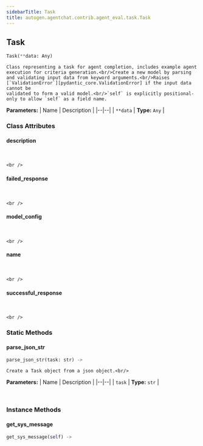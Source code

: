 ```yaml
---
sidebarTitle: Task
title: autogen.agentchat.contrib.agent_eval.task.Task
---
```

<h2 id="autogen.agentchat.contrib.agent_eval.task.Task" class="doc doc-heading">
    <code class="doc-symbol doc-symbol-heading doc-symbol-class"></code>
    <span class="doc doc-object-name doc-class-name">Task</span>
</h2>

```python
Task(**data: Any)
```

    Class representing a task for agent completion, includes example agent execution for criteria generation.<br/>Create a new model by parsing and validating input data from keyword arguments.<br/>Raises [`ValidationError`][pydantic_core.ValidationError] if the input data cannot be
    validated to form a valid model.<br/>`self` is explicitly positional-only to allow `self` as a field name.

<b>Parameters:</b>
| Name | Description |
|--|--|
| `**data` | **Type:** `Any` |

### Class Attributes

<code class="doc-symbol doc-symbol-heading doc-symbol-attribute"></code>
#### description
<br />

    <br />

<code class="doc-symbol doc-symbol-heading doc-symbol-attribute"></code>
#### failed_response
<br />

    <br />

<code class="doc-symbol doc-symbol-heading doc-symbol-attribute"></code>
#### model_config
<br />

    <br />

<code class="doc-symbol doc-symbol-heading doc-symbol-attribute"></code>
#### name
<br />

    <br />

<code class="doc-symbol doc-symbol-heading doc-symbol-attribute"></code>
#### successful_response
<br />

    <br />

### Static Methods

<code class="doc-symbol doc-symbol-heading doc-symbol-method"></code>
#### parse_json_str

```python
parse_json_str(task: str) -> 
```

    Create a Task object from a json object.<br/>

<b>Parameters:</b>
| Name | Description |
|--|--|
| `task` | **Type:** `str` |

<br />

### Instance Methods

<code class="doc-symbol doc-symbol-heading doc-symbol-method"></code>
#### get_sys_message

```python
get_sys_message(self) -> 
```

    

<br />